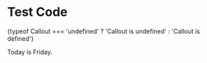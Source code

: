 
# Test Code

{typeof Callout === 'undefined' ? 'Callout is undefined' : 'Callout is defined'}

<Callout type="info" emoji="ℹ️">
  Today is Friday.
</Callout>